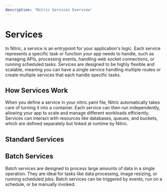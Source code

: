 ```yaml
---
description: 'Nitric Services Overview'
---
```


# Services

In Nitric, a service is an entrypoint for your application's logic. Each service represents a specific task or function your app needs to handle, such as managing APIs, processing events, handling web socket connections, or running scheduled tasks. Services are designed to be highly flexible and scalable, meaning you can have a single service handling multiple routes or create multiple services that each handle specific tasks.

## How Services Work

When you define a service in your nitric.yaml file, Nitric automatically takes care of turning it into a container. Each service can then run independently, allowing your app to scale and manage different workloads efficiently. Services can interact with resources like databases, queues, and buckets, which are defined separately but linked at runtime by Nitric.

## Standard Services

## Batch Services

Batch services are designed to process large amounts of data in a single operation. They are ideal for tasks like data processing, image resizing, or running scheduled jobs. Batch services can be triggered by events, run on a schedule, or be manually invoked.
